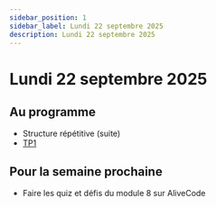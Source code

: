```yaml
---
sidebar_position: 1
sidebar_label: Lundi 22 septembre 2025
description: Lundi 22 septembre 2025
---
```


# Lundi 22 septembre 2025

## Au programme

- Structure répétitive (suite)
- [TP1](../evaluations/tp_1.mdx)

## Pour la semaine prochaine

- Faire les quiz et défis du module 8 sur AliveCode

